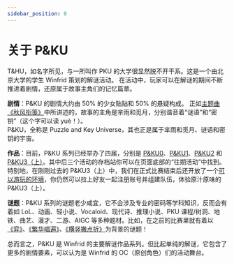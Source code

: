 ```yaml
---
sidebar_position: 0
---
```


# 关于 P&KU

T&HU，如名字所见，与一所叫作 PKU 的大学很显然脱不开干系。这是一个由北京大学的学生 Winfrid 策划的解谜活动。
在活动中，玩家可以在解谜的期间不断推进着剧情，还原属于故事主角们的记忆篇章。

**剧情**：P&KU 的剧情大约由 50% 的少女贴贴和 50% 的悬疑构成。
正如[主题曲《秋风衔笺》](pnku2/theme-song)中所讲述的，故事的主角是芈雨和觅月，分别谐音着“谜语”和“密钥”（这个字可以读 yuè！）。  
P&KU，全称是 Puzzle and Key Universe，其也正是属于芈雨和觅月、谜语和密钥的宇宙。

**作品**：目前，P&KU 系列已经举办了四届，分别是 [P&KU0](pnku0)、[P&KU1](pnku1)、[P&KU2](pnku2) 和 [P&KU3（上）](pnku3)。其中后三个活动的存档站你可以在页面底部的“往期活动”中找到。  
特别地，在刚刚过去的 P&KU3（上）中，我们在正式比赛结束后还开放了一个[可以游玩的环境](https://pnku3-playground.pkupuzzle.art)，你仍然可以拉上好友一起注册账号并组建队伍，体验原汁原味的 P&KU3（上）。

**谜题**：P&KU 系列的谜题老少咸宜，它不会涉及专业的密码等学科知识，反而会有着如 LoL、动画、轻小说、Vocaloid、现代诗、推理小说、PKU 课程/树洞、地铁、曲艺、漫才、二游、AIGC 等多种题材。比如，在之前的比赛里就有着以[《弈》](pnku1/solutions/jing-li-guan-hua-zhe-de-jian-ying/jiao-shi-yi)、[《繁华唱遍》](pnku1/solutions/zhen-zhuo-ci-ju-zhe-de-yin-yu/fan-hua-chang-bian)、[《横竖撇点折》](pnku2/solutions/mi-yue-qu/wu-er-diao-gou-hua-bian-chui)为背景的谜题！

总而言之，P&KU 是 Winfrid 的主要解谜作品系列。但比起单纯的解谜，它包含了更多的剧情要素，可以认为是 Winfrid 的 OC（原创角色）们的活动舞台。

